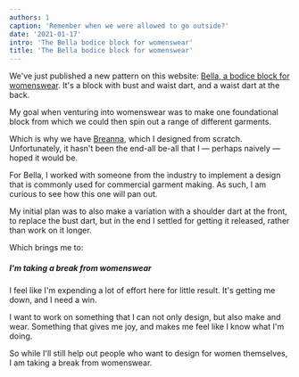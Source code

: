 ```yaml
---
authors: 1
caption: 'Remember when we were allowed to go outside?'
date: '2021-01-17'
intro: 'The Bella bodice block for womenswear'
title: 'The Bella bodice block for womenswear'
---
```


We've just published a new pattern on this website: [Bella, a bodice block for
womenswear](/designs/bella/). It's a block with bust and waist dart, and a
waist dart at the back.

<!-- truncate -->

My goal when venturing into womenswear was to make one foundational block from
which we could then spin out a range of different garments.

Which is why we have [Breanna](/designs/breanna/), which I designed from
scratch. Unfortunately, it hasn't been the end-all be-all that I — perhaps
naively — hoped it would be.

For Bella, I worked with someone from the industry to implement a design that
is commonly used for commercial garment making. As such, I am curious to see
how this one will pan out.

My initial plan was to also make a variation with a shoulder dart at the front,
to replace the bust dart, but in the end I settled for getting it released,
rather than work on it longer.

Which brings me to:

##### I'm taking a break from womenswear

I feel like I'm expending a lot of effort here for little result. It's getting
me down, and I need a win.

I want to work on something that I can not only design, but also make and wear.
Something that gives me joy, and makes me feel like I know what I'm doing.

So while I'll still help out people who want to design for women themselves, I
am taking a break from womenswear.
